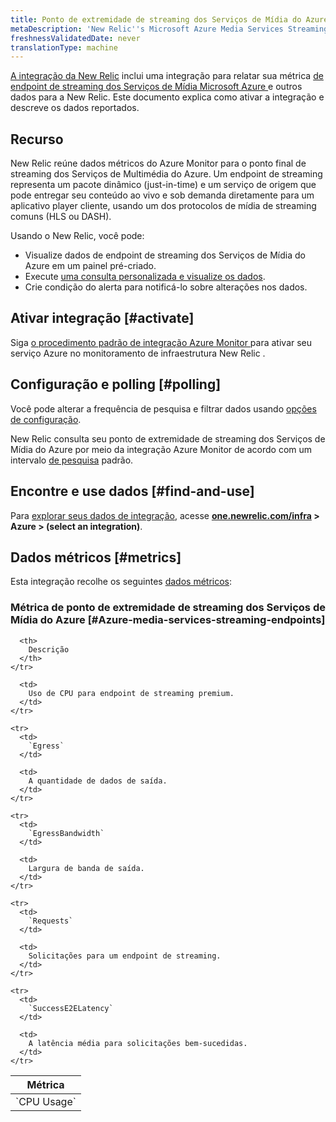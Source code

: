 ```yaml
---
title: Ponto de extremidade de streaming dos Serviços de Mídia do Azure por meio da integração Azure Monitor
metaDescription: 'New Relic''s Microsoft Azure Media Services Streaming Endpoints integration: what data it reports and how to enable it.'
freshnessValidatedDate: never
translationType: machine
---
```


[A integração da New Relic](/docs/infrastructure/integrations-getting-started/getting-started/introduction-infrastructure-integrations) inclui uma integração para relatar sua métrica [de endpoint de streaming dos Serviços de Mídia Microsoft Azure ](https://learn.microsoft.com/en-us/azure/media-services/latest/stream-streaming-endpoint-concept)e outros dados para a New Relic. Este documento explica como ativar a integração e descreve os dados reportados.

## Recurso

New Relic reúne dados métricos do Azure Monitor para o ponto final de streaming dos Serviços de Multimédia do Azure. Um endpoint de streaming representa um pacote dinâmico (just-in-time) e um serviço de origem que pode entregar seu conteúdo ao vivo e sob demanda diretamente para um aplicativo player cliente, usando um dos protocolos de mídia de streaming comuns (HLS ou DASH).

Usando o New Relic, você pode:

* Visualize dados de endpoint de streaming dos Serviços de Mídia do Azure em um painel pré-criado.
* Execute [uma consulta personalizada e visualize os dados](/docs/infrastructure/integrations-getting-started/getting-started/use-integration-data-new-relic-insights).
* Crie condição do alerta para notificá-lo sobre alterações nos dados.

## Ativar integração [#activate]

Siga [o procedimento padrão de integração Azure Monitor ](/docs/infrastructure/microsoft-azure-integrations/azure-integrations-list/azure-monitor)para ativar seu serviço Azure no monitoramento de infraestrutura New Relic .

## Configuração e polling [#polling]

Você pode alterar a frequência de pesquisa e filtrar dados usando [opções de configuração](/docs/infrastructure/microsoft-azure-integrations/azure-integrations-list/azure-monitor/#settings).

New Relic consulta seu ponto de extremidade de streaming dos Serviços de Mídia do Azure por meio da integração Azure Monitor de acordo com um intervalo [de pesquisa](/docs/infrastructure/microsoft-azure-integrations/azure-integrations-list/azure-monitor/#settings) padrão.

## Encontre e use dados [#find-and-use]

Para [explorar seus dados de integração](/docs/infrastructure/integrations/find-use-infrastructure-integration-data), acesse <DoNotTranslate>**[one.newrelic.com/infra](https://one.newrelic.com/infra) > Azure > (select an integration)**</DoNotTranslate>.

## Dados métricos [#metrics]

Esta integração recolhe os seguintes [dados métricos](/docs/infrastructure/integrations-getting-started/getting-started/understand-integration-data-data-types#metric):

### Métrica de ponto de extremidade de streaming dos Serviços de Mídia do Azure [#Azure-media-services-streaming-endpoints]

<table>
  <thead>
    <tr>
      <th style={{ width: "300px" }}>
        Métrica
      </th>

      <th>
        Descrição
      </th>
    </tr>
  </thead>

  <tbody>
    <tr>
      <td>
        `CPU Usage`
      </td>

      <td>
        Uso de CPU para endpoint de streaming premium.
      </td>
    </tr>

    <tr>
      <td>
        `Egress`
      </td>

      <td>
        A quantidade de dados de saída.
      </td>
    </tr>

    <tr>
      <td>
        `EgressBandwidth`
      </td>

      <td>
        Largura de banda de saída.
      </td>
    </tr>

    <tr>
      <td>
        `Requests`
      </td>

      <td>
        Solicitações para um endpoint de streaming.
      </td>
    </tr>

    <tr>
      <td>
        `SuccessE2ELatency`
      </td>

      <td>
        A latência média para solicitações bem-sucedidas.
      </td>
    </tr>
  </tbody>
</table>